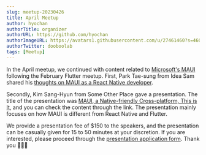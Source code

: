```yaml
---
slug: meetup-20230426
title: April Meetup
author: hyochan
authorTitle: organizer
authorURL: https://github.com/hyochan
authorImageURL: https://avatars1.githubusercontent.com/u/27461460?s=460&u=b5860875e26d33fd70fd210f4ea74f81cdf9d99b&v=4
authorTwitter: dooboolab
tags: [Meetup]
---
```



In the April meetup, we continued with content related to [Microsoft's MAUI](https://learn.microsoft.com/en-us/dotnet/maui/what-is-maui?view=net-maui-7.0) following the February Flutter meetup. First, Park Tae-sung from Idea Sam shared his [thoughts on MAUI as a React Native developer](https://www.youtube.com/watch?v=9JKgfVz_Q_4).

Secondly, Kim Sang-Hyun from Some Other Place gave a presentation. The title of the presentation was [MAUI, a Native-friendly Cross-platform, This is It](https://www.youtube.com/watch?v=LgO6KIHc5OU), and you can check the content through the link. The presentation mainly focuses on how MAUI is different from React Native and Flutter.

We provide a presentation fee of $150 to the speakers, and the presentation can be casually given for 15 to 50 minutes at your discretion. If you are interested, please proceed through the [presentation application form](https://forms.gle/x6oAt28FnepAAJtp6). Thank you 🙇🏻‍♂️

<AdFitMobileBanner
  unit="DAN-kjanuOssm1H2Rd7Z"
  className="adfit-middle-mobile-2023-04-26"
/>
